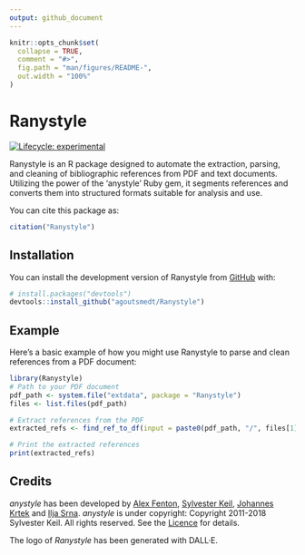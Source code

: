 ```yaml
---
output: github_document
---
```


<!-- README.md is generated from README.Rmd. Please edit that file -->

```r
knitr::opts_chunk$set(
  collapse = TRUE,
  comment = "#>",
  fig.path = "man/figures/README-",
  out.width = "100%"
)
```

# Ranystyle

<!-- badges: start -->
[![Lifecycle: experimental](https://img.shields.io/badge/lifecycle-experimental-orange.svg)](https://lifecycle.r-lib.org/articles/stages.html#experimental)
<!-- badges: end -->

Ranystyle is an R package designed to automate the extraction, parsing, and cleaning of bibliographic references from PDF and text documents. Utilizing the power of the 'anystyle' Ruby gem, it segments references and converts them into structured formats suitable for analysis and use.

You can cite this package as:
```r
citation("Ranystyle")
```


## Installation

You can install the development version of Ranystyle from [GitHub](https://github.com/) with:

```r
# install.packages("devtools")
devtools::install_github("agoutsmedt/Ranystyle")
```

## Example

Here's a basic example of how you might use Ranystyle to parse and clean references from a PDF document:

```r
library(Ranystyle)
# Path to your PDF document
pdf_path <- system.file("extdata", package = "Ranystyle") 
files <- list.files(pdf_path)

# Extract references from the PDF
extracted_refs <- find_ref_to_df(input = paste0(pdf_path, "/", files[1]))

# Print the extracted references
print(extracted_refs)
```

## Credits

*anystyle* has been developed by [Alex Fenton](https://github.com/a-fent), [Sylvester Keil](https://github.com/inukshuk), [Johannes Krtek](https://github.com/flachware) and [Ilja Srna](https://github.com/namyra). *anystyle* is under copyright: Copyright 2011-2018 Sylvester Keil. All rights reserved. See the [Licence](https://github.com/inukshuk/anystyle-cli/blob/master/LICENSE) for details.

The logo of *Ranystyle* has been generated with DALL·E.

